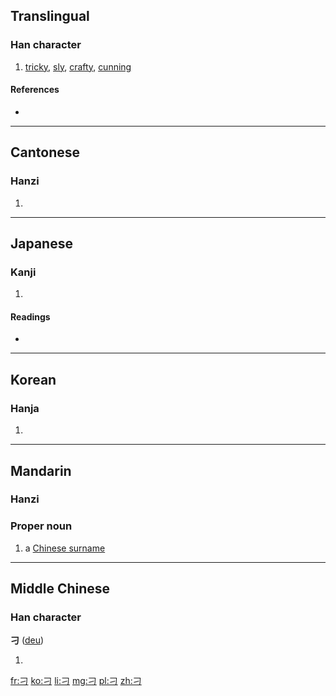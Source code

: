 {{also|ㅋ}}
==Translingual==
{{stroke order|type=animate}}

===Han character===
{{Han char|rn=18|rad=刀|as=00|sn=2|four=1712<sub>0</sub>|canj=尸一 (SM)}}

# [[tricky]], [[sly]], [[crafty]], [[cunning]]

====References====
* {{Han ref|kx=0135.250|dkj=01846|dj=0304.050|hdz=10320.020|uh=5201|ud=20993|bh=A44E|bd=42062}}

----

==Cantonese==

===Hanzi===
{{yue-hanzi|jyut=[[diu1]]|y=[[diu1]]}}

# {{defn|Cantonese|sort=刀00}}

----

==Japanese==

===Kanji===
{{ja-kanji|grade=9|rs=刀00}}

# {{defn|Japanese|sort=刀00}}

====Readings====
* {{ja-readings|on=[[てう]] (teu), [[ちょう]] (chō)|kun=}}

----

==Korean==

===Hanja===
{{ko-hanja|hangeul=조|rv=jo|mr=cho}}

# {{defn|Korean|sort=刀00}}

----

==Mandarin==

===Hanzi===
{{cmn-hanzi|pin=[[diāo]] ([[diao1]])|wg=tiao<sup>1</sup>}}

===Proper noun===
{{cmn-proper noun|ts|pin=diāo|pint=diao1|rs=刀00}}

# a [[w:Chinese surname|Chinese surname]]

----

==Middle Chinese==

===Han character===
'''刁''' ([[deu]])

# {{defn|Middle Chinese|sort=刀00}}

[[fr:刁]]
[[ko:刁]]
[[li:刁]]
[[mg:刁]]
[[pl:刁]]
[[zh:刁]]